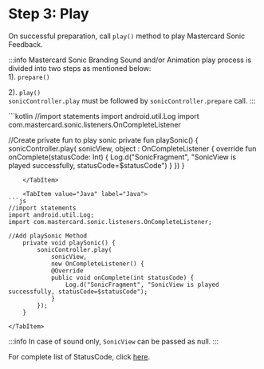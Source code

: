 
# Step 3: Play

On successful preparation, call `play()` method to play Mastercard Sonic Feedback.


:::info
Mastercard Sonic Branding Sound and/or Animation play process is divided into two steps as mentioned below:\
1\). `prepare()`

2\). `play()`\
`sonicController.play` must be followed by `sonicController.prepare` call.
:::


<Tabs>
    <TabItem value="Kotlin" label="Kotlin">
```kotlin
//import statements
import android.util.Log
import com.mastercard.sonic.listeners.OnCompleteListener

//Create private fun to play sonic
    private fun playSonic() {
        sonicController.play(
        sonicView,
        object : OnCompleteListener {
            override fun onComplete(statusCode: Int) {
                Log.d("SonicFragment", "SonicView is played successfully, statusCode=$statusCode")
            }
        })
    }

```
    </TabItem>

    <TabItem value="Java" label="Java">
```js
//import statements
import android.util.Log;
import com.mastercard.sonic.listeners.OnCompleteListener;

//Add playSonic Method
    private void playSonic() {
        sonicController.play(
            sonicView,
            new OnCompleteListener() {
            @Override
            public void onComplete(int statusCode) {
                Log.d("SonicFragment", "SonicView is played successfully, statusCode=$statusCode");
            }
        });
    }

```
    </TabItem>
</Tabs>




:::info
 In case of sound only, `SonicView` can be passed as null.
 :::


For complete list of StatusCode, click [here](https://developer.mastercard.com/mastercard-sonic-branding/documentation/android/code-and-formats/#status-code).
